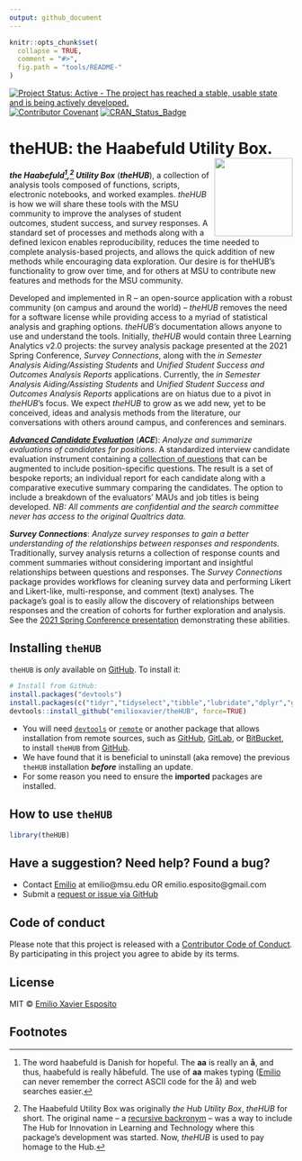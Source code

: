 ```yaml
---
output: github_document
---
```


<!-- README.md is generated from README.Rmd. Please edit README.Rmd and knit. -->

```r
knitr::opts_chunk$set(
  collapse = TRUE,
  comment = "#>",
  fig.path = "tools/README-"
)
```

<!-- badges: start -->
[![Project Status: Active - The project has reached a stable, usable state and is being actively developed.](https://www.repostatus.org/badges/latest/active.svg)](https://www.repostatus.org/)
[![Contributor Covenant](https://img.shields.io/badge/Contributor%20Covenant-3.0-4baaaa.svg)](code_of_conduct.md) 
[![CRAN_Status_Badge](http://www.r-pkg.org/badges/version/theHUB)](https://cran.r-project.org/package=theHUB)
<!-- badges: end -->


# theHUB: the Haabefuld Utility Box. <a href="https://theHopefulBox.com"><img src="man/figures/logo.png" align="right" height="139" /></a>


_**the Haabefuld[^1],[^2] Utility Box**_ (_**theHUB**_), a collection of analysis tools composed of functions, scripts, electronic notebooks, and worked examples. _theHUB_ is how we will share these tools with the MSU community to improve the analyses of student outcomes, student success, and survey responses. A standard set of processes and methods along with a defined lexicon enables reproducibility, reduces the time needed to complete analysis-based projects, and allows the quick addition of new methods while encouraging data exploration. Our desire is for theHUB’s functionality to grow over time, and for others at MSU to contribute new features and methods for the MSU community. 

Developed and implemented in R -- an open-source application with a robust community (on campus and around the world) -- _theHUB_ removes the need for a software license while providing access to a myriad of statistical analysis and graphing options. _theHUB’s_ documentation allows anyone to use and understand the tools. Initially, _theHUB_ would contain three Learning Analytics v2.0 projects: the survey analysis package presented at the 2021 Spring Conference, _Survey Connections_, along with the _in Semester Analysis Aiding/Assisting Students_ and _Unified Student Success and Outcomes Analysis Reports_ applications. Currently, the _in Semester Analysis Aiding/Assisting Students_ and _Unified Student Success and Outcomes Analysis Reports_ applications are on hiatus due to a pivot in _theHUB_'s focus. We expect _theHUB_ to grow as we add new, yet to be conceived, ideas and analysis methods from the literature, our conversations with others around campus, and conferences and seminars. 

_**[Advanced Candidate Evaluation](vignettes/AdvancedCandidateEvaluation.html)**_ (_**ACE**_): _Analyze and summarize evaluations of candidates for positions._ A standardized interview candidate evaluation instrument containing a [collection of questions](vignettes/AdvancedCandidateEvaluation_questions.html) that can be augmented to include position-specific questions. The result is a set of bespoke reports; an individual report for each candidate along with a comparative executive summary comparing the candidates. The option to include a breakdown of the evaluators' MAUs and job titles is being developed. _NB: All comments are confidential and the search committee never has access to the original Qualtrics data._

_**Survey Connections**_: _Analyze survey responses to gain a better understanding of the relationships between responses and respondents._ Traditionally, survey analysis returns a collection of response counts and comment summaries without considering important and insightful relationships between questions and responses. The _Survey Connections_ package provides workflows for cleaning survey data and performing Likert and Likert-like, multi-response, and comment (text) analyses. The package’s goal is to easily allow the discovery of relationships between responses and the creation of cohorts for further exploration and analysis. See the [2021 Spring Conference presentation](https://docs.google.com/presentation/d/1w8LXtFxP5LtnXbGBH-ZROPJrU7pvXdxYwAk1nTHJgpM/edit?usp=sharing) demonstrating these abilities.

<!-- _**in Semester Analysis Aiding/Assisting Students**_ (_**iSAAS**_): _Using a student’s in-semester performance and course participation data provides educators a method to identify those needing academic support._ Identifying the area(s) within a course that a student needs assistance during the semester significantly improves the student’s chance of a favorable outcome. Currently, educators identify the area(s) of needed improvement via MSU’s Enhancing Academic Success Early (EASE) reports. Automating the identification of students during the semester using gradebook data allows educators and academic units to provide students with the required resources to improve their course standing, thus leading to better student outcomes and success. However, we understand that constructing detailed EASE reports can be time-consuming, especially for educators asked to do more with fewer resources. _iSAAS_ builds on the ideas and goals of the current EASE reporting system and is an automated system to construct detailed reports using D2L course gradebook data, reducing educator load. In addition, the automated nature of iSAAS allows educators to provide earlier and more frequent reports to the student. Initially, _iSAAS_ will focus on large-enrollment, first and second-year gateway courses. -->

<!-- _**Unified Student Success and Outcomes Analysis Reports**_ (_**USOAR**_): _Provide academic units with unit-level learning analytics reports while allowing them to explore student success analysis specific to their needs and interests._ Academic units (College or Department) have a collection of student-centric analyses they perform to understand their students, the student’s success and outcomes, and evaluate the unit’s academic endeavours. One expects overlaps between the units’ analyses, yet the breadth and depth of the analysis likely differ, creating an analytics gap. The analytics gap turns into an analytics haves and have-nots situation because few units on campus have full-time analytics groups. The analysis-chasm between units will continue to expand without a resource to provide student success and outcomes analysis. A centralized resource will also reduce the significant logistical burden for units by leveraging their collective knowledge into a common analytics framework that benefits all academic units. A unified learning analytics platform allows new analytics methods to quickly propagate to the MSU community while reducing the analytics gap for those without dedicated student success and outcomes analysis groups. The _USOAR_ system is based on the belief in an egalitarian analytics ecosystem where everyone (students and academic units) benefits. -->


## Installing `theHUB`

`theHUB` is _only_ available on [GitHub](https://github.com/emilioxavier/theHUB/). To install it:

```r
# Install from GitHub:
install.packages("devtools")
install.packages(c("tidyr","tidyselect","tibble","lubridate","dplyr","ggplot2","purrr","stringr","ggrepel","cowplot","rlang","sf","digest","WriteXLS"))
devtools::install_github("emilioxavier/theHUB", force=TRUE)
```

 - You will need [`devtools`](https://devtools.r-lib.org/) or [`remote`](https://remotes.r-lib.org/) or another package that allows installation from remote sources, such as [GitHub](https://github.com), [GitLab](https://about.gitlab.com/), or [BitBucket](https://bitbucket.org/), to install `theHUB` from [GitHub](https://github.com/emilioxavier/theHUB/).
 - We have found that it is beneficial to uninstall (aka remove) the previous `theHUB` installation _**before**_ installing an update.
 - For some reason you need to ensure the **imported** packages are installed.


## How to use `theHUB`

```r
library(theHUB)
```


## Have a suggestion? Need help? Found a bug?

* Contact [Emilio](https://github.com/emilioxavier/) at emilio@msu.edu OR emilio.esposito@gmail.com
* Submit a [request or issue via GitHub](https://github.com/emilioxavier/theHUB/issues/)


## Code of conduct

Please note that this project is released with a [Contributor Code of Conduct](https://github.com/emilioxavier/theHUB/blob/master/CONDUCT.md). By participating in this project you agree to abide by its terms.

## License

MIT © [Emilio Xavier Esposito](https://github.com/emilioxavier/)

## Footnotes

[^1]: The word haabefuld is Danish for hopeful. The **aa** is really an **å**, and thus, haabefuld is really håbefuld. The use of **aa** makes typing ([Emilio](https://github.com/emilioxavier/) can never remember the correct ASCII code for the å) and web searches easier.
[^2]: The Haabefuld Utility Box was originally _the Hub Utility Box_, _theHUB_ for short. The original name -- a [recursive backronym](https://en.wikipedia.org/wiki/Recursive_acronym) -- was a way to include The Hub for Innovation in Learning and Technology where this package's development was started. Now, _theHUB_ is used to pay homage to the Hub.
